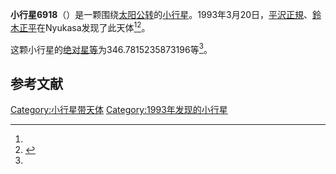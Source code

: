 {{Infobox planet
| bgcolour = #FFFFC0
| name = 6918 Manaslu
| symbol = 
| image = 
| caption = 
| discovery = yes
| discovery_ref = 
| discoverer = [[平沢正規|平沢正規]]、[[鈴木正平|鈴木正平]]
| discovery_site = [[Nyukasa|Nyukasa]] 
| discovered = 1993年3月20日
| designations = yes
| mp_name = 
| named_after = 
| alt_names = 1993 FV3/ 1952 HJ3 / 1984 YQ4 / 1991 VZ16 / 1994 PO36
| mp_category = [[主带小行星|主带小行星]]
| orbit_ref = <ref name="a">[http://ssd.jpl.nasa.gov/sbdb.cgi?sstr=6918 6918 Manaslu] {{Wayback|url=http://ssd.jpl.nasa.gov/sbdb.cgi?sstr=6918 |date=20210717072031 }}，小行星數據庫瀏覽器（JPL Small-Body Database Browser）－[[美国国家航空航天局|美国国家航空航天局]]喷气推进实验室</ref>
| epoch = 2456400.5 (2013年4月18日更新)
| aphelion = {{convert|2.74449236203108|AU|km|3|abbr=on|lk=out}}
| perihelion = {{convert|2.071695351315062|AU|km|3|abbr=on}}
| semimajor = {{convert|2.408093856673071|AU|km|3|abbr=on}}
| eccentricity = 0.139694931
| period = 1364.924224 [[日|日]]<br />3.74[[儒略年|儒略年]]
| avg_speed = 
| inclination = 1.862994051023963
| asc_node = 183.5959675444688
| mean_anomaly = 
| arg_peri = 346.7815235873196
| satellites = 
| physical_characteristics = yes
| dimensions = 
| mass = 
| density = 
| surface_grav = 
| escape_velocity = 
| sidereal_day = 
| axial_tilt = 
| pole_ecliptic_lat = 
| pole_ecliptic_lon = 
| albedo = 
| temperatures= 
| temp_name1 = 
| mean_temp_1 = 
| max_temp_1 = 
| temp_name2 = 
| max_temp_2 = 
| spectral_type = 
| abs_magnitude = 346.7815235873196
}}

'''小行星6918'''（{{lang-en|6918 Manaslu}}）是一颗围绕[[太阳|太阳]][[公转|公转]]的[[小行星|小行星]]。1993年3月20日，[[平沢正規|平沢正規]]、[[鈴木正平|鈴木正平]]在Nyukasa发现了此天体<ref name="a" /><ref>{{cite news|title=小行星列表|url=http://cfa-www.harvard.edu/iau/lists/NumberedMPs.txt|accessdate=2013-07-08|newspaper=哈佛大学|archive-date=2008-05-17|archive-url=https://web.archive.org/web/20080517010638/http://cfa-www.harvard.edu/iau/lists/NumberedMPs.txt|dead-url=no}}</ref>。

这颗小行星的[[绝对星等|绝对星等]]为346.7815235873196等<ref name="a" />。

==参考文献==
{{reflist}}
{{Minor Planet Number|[[小行星6917|小行星6917]]|[[小行星6919|小行星6919]]}}

{{小天体}}

[[Category:小行星带天体|Category:小行星带天体]]
[[Category:1993年发现的小行星|Category:1993年发现的小行星]]

{{asteroid-stub}}